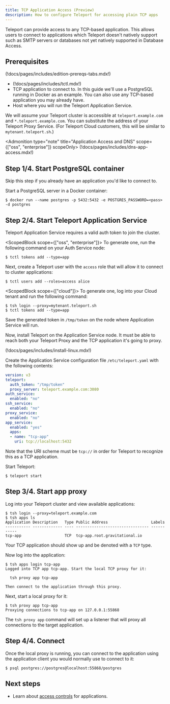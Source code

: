 ```yaml
---
title: TCP Application Access (Preview)
description: How to configure Teleport for accessing plain TCP apps
---
```


Teleport can provide access to any TCP-based application. This allows users to
connect to applications which Teleport doesn't natively support such as SMTP
servers or databases not yet natively supported in Database Access.

## Prerequisites

(!docs/pages/includes/edition-prereqs-tabs.mdx!)

- (!docs/pages/includes/tctl.mdx!)
- TCP application to connect to. In this guide we'll use a PostgreSQL running
  in Docker as an example. You can also use any TCP-based application you may
  already have.
- Host where you will run the Teleport Application Service.

We will assume your Teleport cluster is accessible at `teleport.example.com`
and `*.teleport.example.com`. You can substitute the address of your Teleport
Proxy Service. (For Teleport Cloud customers, this will be similar to
`mytenant.teleport.sh`.)

<Admonition type="note" title="Application Access and DNS" scope={["oss", "enterprise"]} scopeOnly>
(!docs/pages/includes/dns-app-access.mdx!)
</Admonition>

## Step 1/4. Start PostgreSQL container

Skip this step if you already have an application you'd like to connect to.

Start a PostgreSQL server in a Docker container:

```code
$ docker run --name postgres -p 5432:5432 -e POSTGRES_PASSWORD=<pass> -d postgres
```

## Step 2/4. Start Teleport Application Service

Teleport Application Service requires a valid auth token to join the cluster.

<ScopedBlock scope={["oss", "enterprise"]}>
To generate one, run the following command on your Auth Service node:

```code
$ tctl tokens add --type=app
```

Next, create a Teleport user with the `access` role that will allow it to
connect to cluster applications:

```code
$ tctl users add --roles=access alice
```
</ScopedBlock>

<ScopedBlock scope={["cloud"]}>
To generate one, log into your Cloud tenant and run the following command:

```code
$ tsh login --proxy=mytenant.teleport.sh
$ tctl tokens add --type=app
```
</ScopedBlock>

Save the generated token in `/tmp/token` on the node where Application Service
will run.

Now, install Teleport on the Application Service node. It must be able to reach
both your Teleport Proxy and the TCP application it's going to proxy.

(!docs/pages/includes/install-linux.mdx!)

Create the Application Service configuration file `/etc/teleport.yaml` with
the following contents:

```yaml
version: v3
teleport:
  auth_token: "/tmp/token"
  proxy_server: teleport.example.com:3080
auth_service:
  enabled: "no"
ssh_service:
  enabled: "no"
proxy_service:
  enabled: "no"
app_service:
  enabled: "yes"
  apps:
  - name: "tcp-app"
    uri: tcp://localhost:5432
```

Note that the URI scheme must be `tcp://` in order for Teleport to recognize
this as a TCP application.

Start Teleport:

```code
$ teleport start
```

## Step 3/4. Start app proxy

Log into your Teleport cluster and view available applications:

```code
$ tsh login --proxy=teleport.example.com
$ tsh apps ls
Application Description   Type Public Address                   Labels
----------- ------------- ---- -------------------------------- -----------
tcp-app                   TCP  tcp-app.root.gravitational.io
```

Your TCP application should show up and be denoted with a `TCP` type.

Now log into the application:

```code
$ tsh apps login tcp-app
Logged into TCP app tcp-app. Start the local TCP proxy for it:

  tsh proxy app tcp-app

Then connect to the application through this proxy.
```

Next, start a local proxy for it:

```code
$ tsh proxy app tcp-app
Proxying connections to tcp-app on 127.0.0.1:55868
```

The `tsh proxy app` command will set up a listener that will proxy all connections to
the target application.

## Step 4/4. Connect

Once the local proxy is running, you can connect to the application using the
application client you would normally use to connect to it:

```code
$ psql postgres://postgres@localhost:55868/postgres
```

## Next steps

- Learn about [access controls](../controls.mdx) for applications.

